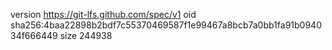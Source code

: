 version https://git-lfs.github.com/spec/v1
oid sha256:4baa22898b2bdf7c55370469587f1e99467a8bcb7a0bb1fa91b094034f666449
size 244938
